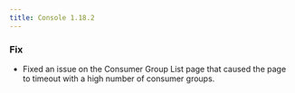 ```yaml
---
title: Console 1.18.2
---
```



### Fix

- Fixed an issue on the Consumer Group List page that caused the page to timeout with a high number of consumer groups.
